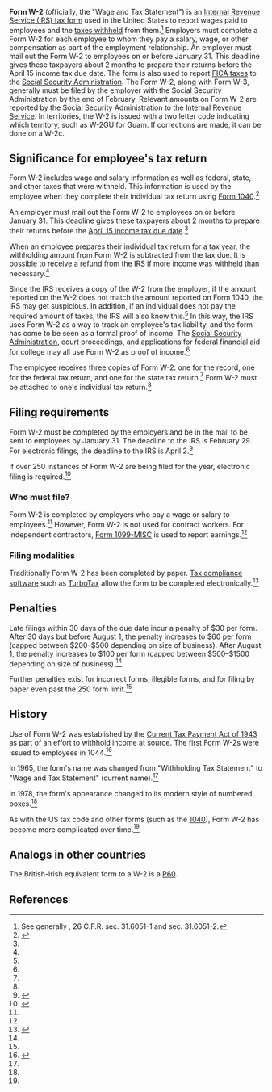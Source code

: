 '''Form W-2''' (officially, the "Wage and Tax Statement") is an [[IRS tax forms|Internal Revenue Service (IRS) tax form]] used in the United States to report wages paid to employees and the [[Tax withholding in the United States|taxes withheld]] from them.<ref>See generally {{usc|26|6051}}, 26 C.F.R. sec. 31.6051-1 and sec. 31.6051-2.</ref> Employers must complete a Form W-2 for each employee to whom they pay a salary, wage, or other compensation as part of the employment relationship. An employer must mail out the Form W-2 to employees on or before January 31. This deadline gives these taxpayers about 2 months to prepare their returns before the April 15 income tax due date. The form is also used to report [[Federal Insurance Contributions Act tax|FICA taxes]] to the [[Social Security Administration]]. The Form W-2, along with Form W-3, generally must be filed by the employer with the Social Security Administration by the end of February. Relevant amounts on Form W-2 are reported by the Social Security Administration to the [[Internal Revenue Service]]. In  territories, the W-2 is issued with a two letter code indicating which territory, such as W-2GU for Guam. If corrections are made, it can be done on a W-2c.

==Significance for employee's tax return==

Form W-2 includes wage and salary information as well as federal, state, and other taxes that were withheld. This information is used by the employee when they complete their individual tax return using [[Form 1040]].<ref name="turbo_w2">{{cite web |url=https://turbotax.intuit.com/tax-tools/tax-tips/IRS-Tax-Forms/What-is-a-W-2-Form-/INF14812.html |title=What is a W-2 Form? |accessdate=January 25, 2016 |date=2015}}</ref>

An employer must mail out the Form W-2 to employees on or before January 31. This deadline gives these taxpayers about 2 months to prepare their returns before the [[Tax Day|April 15 income tax due date]].<ref name="turbo_w2" />

When an employee prepares their individual tax return for a tax year, the withholding amount from Form W-2 is subtracted from the tax due. It is possible to receive a refund from the IRS if more income was withheld than necessary.<ref name="turbo_w2" />

Since the IRS receives a copy of the W-2 from the employer, if the amount reported on the W-2 does not match the amount reported on Form 1040, the IRS may get suspicious. In addition, if an individual does not pay the required amount of taxes, the IRS will also know this.<ref name="turbo_w2" /> In this way, the IRS uses Form W-2 as a way to track an employee's tax liability, and the form has come to be seen as a formal proof of income. The [[Social Security Administration]], court proceedings, and applications for federal financial aid for college may all use Form W-2 as proof of income.<ref name="ambar" />

The employee receives three copies of Form W-2: one for the record, one for the federal tax return, and one for the state tax return.<ref name="ambar" /> Form W-2 must be attached to one's individual tax return.<ref name="turbo_w2" />

==Filing requirements==

Form W-2 must be completed by the employers and be in the mail to be sent to employees by January 31. The deadline to the IRS is February 29. For electronic filings, the deadline to the IRS is April 2.<ref name="chron">{{cite web |url=http://smallbusiness.chron.com/penalties-employers-late-w2s-22027.html |title=What Are the Penalties to Employers for Late W-2s? |accessdate=January 25, 2016 |last=Myers |first=Cynthia}}</ref>

If over 250 instances of Form W-2 are being filed for the year, electronic filing is required.<ref name="tc801">{{cite web |url=https://www.irs.gov/taxtopics/tc801.html |title=Topic 801 - Who Must File Information Returns Electronically |accessdate=January 24, 2016 |publisher=Internal Revenue Service}}</ref>

===Who must file?===

Form W-2 is completed by employers who pay a wage or salary to employees.<ref name=investopedia_w2" /> However, Form W-2 is not used for contract workers. For independent contractors, [[Form 1099-MISC]] is used to report earnings.<ref name="turbo_w2" />

===Filing modalities===

Traditionally Form W-2 has been completed by paper. [[Tax compliance software]] such as [[TurboTax]] allow the form to be completed electronically.<ref name="investopedia_w2">{{cite web |url=http://www.investopedia.com/terms/w/w2form.asp |title=W-2 Form |accessdate=January 25, 2016}}</ref>

==Penalties==

Late filings within 30 days of the due date incur a penalty of $30 per form. After 30 days but before August 1, the penalty increases to $60 per form (capped between $200–$500 depending on size of business). After August 1, the penalty increases to $100 per form (capped between $500–$1500 depending on size of business).<ref name="chron" />

Further penalties exist for incorrect forms, illegible forms, and for filing by paper even past the 250 form limit.<ref name="chron" />

==History==

Use of Form W-2 was established by the [[Current Tax Payment Act of 1943]] as part of an effort to withhold income at source. The first Form W-2s were issued to employees in 1044.<ref name="ambar">{{cite web |url=https://www.americanbar.org/publications/insights_on_law_andsociety/15/winter-2015/getting-to-know-irs-w2-form.html |title=Getting to Know the IRS W-2 Form |accessdate=January 25, 2016 |publisher=American Bar Association}}</ref>

In 1965, the form's name was changed from "Withholding Tax Statement" to "Wage and Tax Statement" (current name).<ref name="ambar" />

In 1978, the form's appearance changed to its modern style of numbered boxes.<ref name="ambar" />

As with the US tax code and other forms (such as the [[Form 1040#History|1040]]), Form W-2 has become more complicated over time.<ref name="ambar" />

==Analogs in other countries==

The British-Irish equivalent form to a W-2 is a [[P60]].

==References==

{{reflist|30em}}
